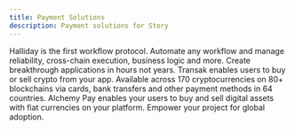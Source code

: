 ```yaml
---
title: Payment Solutions
description: Payment solutions for Story
---
```


<CardGroup cols={2}>
<Card title="Halliday" icon="" href="https://halliday.xyz">
Halliday is the first workflow protocol. Automate any workflow and manage reliability, cross-chain execution, business logic and more. Create breakthrough applications in hours not years.
</Card>

<Card title="Transak" icon="" href="https://transak.com/">
  Transak enables users to buy or sell crypto from your app. Available across
  170 cryptocurrencies on 80+ blockchains via cards, bank transfers and other
  payment methods in 64 countries.
</Card>

<Card title="Alchemy Pay" icon="" href="https://alchemypay.org/">
  Alchemy Pay enables your users to buy and sell digital assets with fiat
  currencies on your platform. Empower your project for global adoption.
</Card>

</CardGroup>
